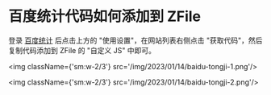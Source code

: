 # 百度统计代码如何添加到 ZFile

登录 [百度统计](https://tongji.baidu.com/) 后点击上方的 "使用设置"，在网站列表右侧点击 "获取代码"，然后复制代码添加到 ZFile 的 "自定义 JS" 中即可。


<img className={'sm:w-2/3'} src='/img/2023/01/14/baidu-tongji-1.png'/>

<img className={'sm:w-2/3'} src='/img/2023/01/14/baidu-tongji-2.png'/>